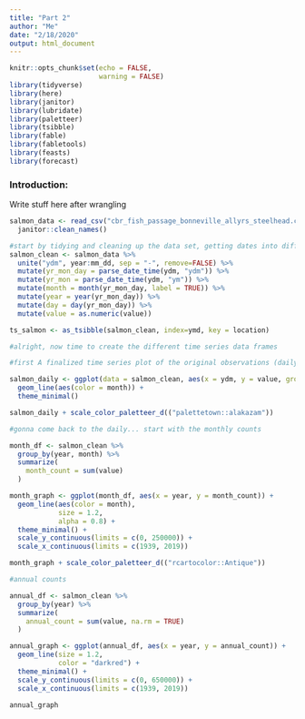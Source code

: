 ```yaml
---
title: "Part 2"
author: "Me"
date: "2/18/2020"
output: html_document
---
```


```r
knitr::opts_chunk$set(echo = FALSE,
                      warning = FALSE)
library(tidyverse)
library(here)
library(janitor)
library(lubridate)
library(paletteer)
library(tsibble)
library(fable)
library(fabletools)
library(feasts)
library(forecast)
```
### **Introduction:** 
Write stuff here after wrangling

```r
salmon_data <- read_csv("cbr_fish_passage_bonneville_allyrs_steelhead.csv") %>% 
  janitor::clean_names()
```

```r
#start by tidying and cleaning up the data set, getting dates into different columns, combing for one aggregate date column, and parsing out each column separately to work in tsibble with
salmon_clean <- salmon_data %>% 
  unite("ydm", year:mm_dd, sep = "-", remove=FALSE) %>% 
  mutate(yr_mon_day = parse_date_time(ydm, "ydm")) %>% 
  mutate(yr_mon = parse_date_time(ydm, "ym")) %>% 
  mutate(month = month(yr_mon_day, label = TRUE)) %>% 
  mutate(year = year(yr_mon_day)) %>% 
  mutate(day = day(yr_mon_day)) %>% 
  mutate(value = as.numeric(value)) 

ts_salmon <- as_tsibble(salmon_clean, index=ymd, key = location)

```

```r
#alright, now time to create the different time series data frames 

#first A finalized time series plot of the original observations (daily data)

salmon_daily <- ggplot(data = salmon_clean, aes(x = ydm, y = value, group = year)) +
  geom_line(aes(color = month)) + 
  theme_minimal()

salmon_daily + scale_color_paletteer_d(("palettetown::alakazam"))

```

```r
#gonna come back to the daily... start with the monthly counts 

month_df <- salmon_clean %>% 
  group_by(year, month) %>% 
  summarize(
    month_count = sum(value)
  )

month_graph <- ggplot(month_df, aes(x = year, y = month_count)) +
  geom_line(aes(color = month),
            size = 1.2,
            alpha = 0.8) +
  theme_minimal() +
  scale_y_continuous(limits = c(0, 250000)) +
  scale_x_continuous(limits = c(1939, 2019))

month_graph + scale_color_paletteer_d(("rcartocolor::Antique"))

```

```r
#annual counts

annual_df <- salmon_clean %>% 
  group_by(year) %>% 
  summarize(
    annual_count = sum(value, na.rm = TRUE)
  )

annual_graph <- ggplot(annual_df, aes(x = year, y = annual_count)) +
  geom_line(size = 1.2,
            color = "darkred") +
  theme_minimal() +
  scale_y_continuous(limits = c(0, 650000)) +
  scale_x_continuous(limits = c(1939, 2019))

annual_graph
```


